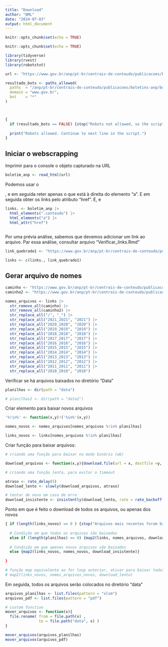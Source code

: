 ```yaml
---
title: "Download"
author: "BML"
date: "2024-07-03"
output: html_document
---
```


```r
knitr::opts_chunk$set(echo = TRUE)
```

```r
knitr::opts_chunk$set(echo = TRUE)
```

```r
library(tidyverse)
library(rvest)
library(robotstxt)
```

```r
url <- "https://www.gov.br/anp/pt-br/centrais-de-conteudo/publicacoes/boletins-anp/boletins/boletim-mensal-da-producao-de-petroleo-e-gas-natural"

resultado_bots <- paths_allowed(
  paths  = "/anp/pt-br/centrais-de-conteudo/publicacoes/boletins-anp/boletins/boletim-mensal-da-producao-de-petroleo-e-gas-natural", 
  domain = "www.gov.br", 
  bot    = "*"
)



{
  if (resultado_bots == FALSE) {stop("Robots not allowed, so the script must end here")}
  
  print("Robots allowed. Continue to next line in the script.")
}

```

## Iniciar o webscrapping

Imprimir para o console o objeto capturado na URL
```r
boletim_anp <- read_html(url)

```

Podemos usar o <div class="conteudo">, e em seguida reter apenas o que está à direita do elemento "a". E em seguida obter os links pelo atributo "href". E, e 

```r

links. <- boletim_anp |> 
  html_elements(".conteudo") |> 
  html_elements("a") |> 
  html_attr("href") 
  
```

Por uma prévia análise, sabemos que devemos adicionar um link ao arquivo. Par essa análise, consultar arquivo "Verificar_links.Rmd"
```r

link_quebrado1 <- "https://www.gov.br/anp/pt-br/centrais-de-conteudo/publicacoes/boletins-anp/boletins/arquivos-bmppgn/2020/2020-06-boletim.xlsm"

links <- c(links., link_quebrado1)

```

## Gerar arquivo de nomes
```r
caminho <- "https://www.gov.br/anp/pt-br/centrais-de-conteudo/publicacoes/boletins-anp/boletins/arquivos-bmppgn/"
caminho2 <- "https://www.gov.br/anp/pt-br/centrais-de-conteudo/publicacoes/boletins-anp/"

nomes_arquivos <- links |> 
  str_remove_all(caminho) |>
  str_remove_all(caminho2) |> 
  str_replace_all("/", "_") |> 
  str_replace_all("2021_2021", "2021") |> 
  str_replace_all("2020_2020", "2020") |> 
  str_replace_all("2019_2019", "2019") |>
  str_replace_all("2018_2018", "2018") |>
  str_replace_all("2017_2017", "2017") |>
  str_replace_all("2016_2016", "2016") |>
  str_replace_all("2015_2015", "2015") |>
  str_replace_all("2014_2014", "2014") |>
  str_replace_all("2013_2013", "2013") |>
  str_replace_all("2012_2012", "2012") |> 
  str_replace_all("2011_2011", "2011") |> 
  str_replace_all("2010_2010", "2010") 
```


Verificar se há arquivos baixados no diretório "Data"
```r
planilhas <- dir(path = "data")

# planilhas2 <- dir(path = "data2")
```

Criar elemento para baixar novos arquivos
```r
'%!in%' <- function(x,y)!('%in%'(x,y))

nomes_novos <- nomes_arquivos[nomes_arquivos %!in% planilhas]

links_novos <- links[nomes_arquivos %!in% planilhas]
```
Criar função para baixar arquivos:
```r
# criando uma função para baixar no modo binário (wb)

download_arquivos <- function(x,y){download.file(url = x, destfile =y, mode = "wb")}

# criando uma função lenta, para evitar o timeout

atraso <- rate_delay(5)
download_lento <- slowly(download_arquivos, atraso)

# tentar de novo em caso de erro
download_insistente <- insistently(download_lento, rate = rate_backoff(60))
```

Ponto em que é feito o download de todos os arquivos, ou apenas dos novos
```r
{ if (length(links_novos) == 0 ) {stop("Arquivos mais recentes foram baixados"}
  
  # Condição em que todos os arquivos são baixados
  else if (length(planilhas) == 0) {map2(links, nomes_arquivos, download_insistente)}
  
  # Condição em que apenas novos arquivos são baixados
  else {map2(links_novos, nomes_novos, download_insistente)}
  
}

# função map equivalente ao for loop anterior, ativar para baixar todos os arquivos
# map2(links_novos, nomes_arquivos_novos, download_lento)
```
Em seguida, todos os arquivos serão colocados no diretório "data"

```r

arquivos_planilhas <- list.files(pattern = "xlsm")
arquivos_pdf <- list.files(pattern = "pdf")

# custom function
mover_arquivos <- function(x){
  file.rename( from = file.path(x) ,
               to = file.path("data", x) )
}

mover_arquivos(arquivos_planilhas)
mover_arquivos(arquivos_pdf)
```

